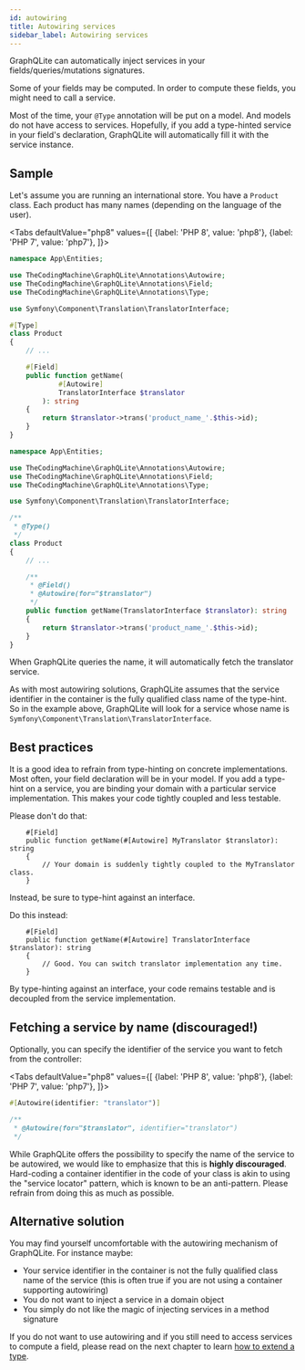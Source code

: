 ```yaml
---
id: autowiring
title: Autowiring services
sidebar_label: Autowiring services
---
```


GraphQLite can automatically inject services in your fields/queries/mutations signatures.

Some of your fields may be computed. In order to compute these fields, you might need to call a service.

Most of the time, your `@Type` annotation will be put on a model. And models do not have access to services.
Hopefully, if you add a type-hinted service in your field's declaration, GraphQLite will automatically fill it with
the service instance.

## Sample

Let's assume you are running an international store. You have a `Product` class. Each product has many names (depending
on the language of the user).

<Tabs
  defaultValue="php8"
  values={[
    {label: 'PHP 8', value: 'php8'},
    {label: 'PHP 7', value: 'php7'},
  ]}>
  <TabItem value="php8">

```php
namespace App\Entities;

use TheCodingMachine\GraphQLite\Annotations\Autowire;
use TheCodingMachine\GraphQLite\Annotations\Field;
use TheCodingMachine\GraphQLite\Annotations\Type;

use Symfony\Component\Translation\TranslatorInterface;

#[Type]
class Product
{
    // ...

    #[Field]
    public function getName(
            #[Autowire]
            TranslatorInterface $translator
        ): string
    {
        return $translator->trans('product_name_'.$this->id);
    }
}
```

  </TabItem>
  <TabItem value="php7">

```php
namespace App\Entities;

use TheCodingMachine\GraphQLite\Annotations\Autowire;
use TheCodingMachine\GraphQLite\Annotations\Field;
use TheCodingMachine\GraphQLite\Annotations\Type;

use Symfony\Component\Translation\TranslatorInterface;

/**
 * @Type()
 */
class Product
{
    // ...

    /**
     * @Field()
     * @Autowire(for="$translator")
     */
    public function getName(TranslatorInterface $translator): string
    {
        return $translator->trans('product_name_'.$this->id);
    }
}
```

  </TabItem>
</Tabs>

When GraphQLite queries the name, it will automatically fetch the translator service.

<div class="alert alert--warning">As with most autowiring solutions, GraphQLite assumes that the service identifier
in the container is the fully qualified class name of the type-hint. So in the example above, GraphQLite will
look for a service whose name is <code>Symfony\Component\Translation\TranslatorInterface</code>.</div>

## Best practices

It is a good idea to refrain from type-hinting on concrete implementations.
Most often, your field declaration will be in your model. If you add a type-hint on a service, you are binding your domain
with a particular service implementation. This makes your code tightly coupled and less testable.

<div class="alert alert--danger">
Please don't do that:

<pre><code>    #[Field]
    public function getName(#[Autowire] MyTranslator $translator): string
    {
        // Your domain is suddenly tightly coupled to the MyTranslator class.
    }
</code></pre>
</div>

Instead, be sure to type-hint against an interface.

<div class="alert alert--success">
Do this instead:

<pre><code>    #[Field]
    public function getName(#[Autowire] TranslatorInterface $translator): string
    {
        // Good. You can switch translator implementation any time.
    }
</code></pre>
</div>

By type-hinting against an interface, your code remains testable and is decoupled from the service implementation.

## Fetching a service by name (discouraged!)

Optionally, you can specify the identifier of the service you want to fetch from the controller:

<Tabs
  defaultValue="php8"
  values={[
    {label: 'PHP 8', value: 'php8'},
    {label: 'PHP 7', value: 'php7'},
  ]}>
  <TabItem value="php8">

```php
#[Autowire(identifier: "translator")]
```

  </TabItem>
  <TabItem value="php7">

```php
/**
 * @Autowire(for="$translator", identifier="translator")
 */
```

  </TabItem>
</Tabs>

<div class="alert alert--danger">While GraphQLite offers the possibility to specify the name of the service to be
autowired, we would like to emphasize that this is <strong>highly discouraged</strong>. Hard-coding a container
identifier in the code of your class is akin to using the "service locator" pattern, which is known to be an
anti-pattern. Please refrain from doing this as much as possible.</div>

## Alternative solution

You may find yourself uncomfortable with the autowiring mechanism of GraphQLite. For instance maybe:

- Your service identifier in the container is not the fully qualified class name of the service (this is often true if you are not using a container supporting autowiring)
- You do not want to inject a service in a domain object
- You simply do not like the magic of injecting services in a method signature

If you do not want to use autowiring and if you still need to access services to compute a field, please read on
the next chapter to learn [how to extend a type](extend-type).
